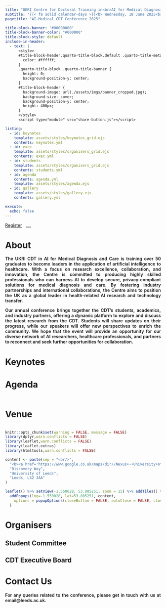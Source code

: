 ```yaml
---
title: "UKRI Centre for Doctoral Training in<br>AI for Medical Diagnosis and Care<br><br>Annual CDT Conference<br><b><br><br>"
subtitle: "{{< fa solid calendar-days >}}<b> Wednesday, 18 June 2025<br> {{< fa location-dot >}} Nexus, Leeds</b>"
pagetitle: "AI-Medical CDT Conference 2025"

title-block-banner: "#00000000"
title-block-banner-color: "#000000"
title-block-style: default
include-in-header:
  - text: |
      <style>
      #title-block-header.quarto-title-block.default .quarto-title-meta {
        color: #ffffff;
      }
      .quarto-title-block .quarto-title-banner {
        height: 0;
        background-position-y: center;
      }
      #title-block-header {
        background-image: url(./assets/imgs/banner_cropped.jpg);
        background-size: cover;
        background-position-y: center;
        height: 400px;
      }
      </style>
      <script type="module" src="share-button.js"></script>

listing: 
  - id: keynotes
    template: assets/styles/keynotes_grid.ejs
    contents: keynotes.yml
  - id: exec
    template: assets/styles/organisers_grid.ejs
    contents: exec.yml
  - id: students
    template: assets/styles/organisers_grid.ejs
    contents: students.yml
  - id: agenda
    contents: agenda.yml
    template: assets/styles/agenda.ejs
  - id: gallery
    template: assets/styles/gallery.ejs
    contents: gallery.yml

execute: 
  echo: false
---
```


<div class="button-container">
  <a href="https://github.com/arpita2512/conference2025" class="btn btn-primary btn-lg mb-0" role="button" style="margin-right:10px" target="_blank">Register</a>
  <share-button>
  <button type="button" class="btn btn-primary btn-lg mb-0"><i class="fa-regular fa-share-from-square"></i></button>
  </share-button>
</div>

# About {#sec-about}

<div style="text-align: justify; font-weight:600">

The UKRI CDT in AI for Medical Diagnosis and Care is training over 50 graduates to become leaders in the application 
of artificial intelligence to healthcare. With a focus on research excellence, collaboration, and innovation, the Centre is committed to 
producing highly skilled professionals who can harness AI to develop secure, privacy-compliant solutions for medical diagnosis and care. 
<!--- The Centre prioritises equality, diversity, and inclusion, aiming for a balanced cohort of graduates from diverse health and STEM backgrounds. -->
By fostering industry partnerships and international collaborations, the Centre aims to position the UK as a global leader in health-related 
AI research and technology transfer.

Our annual conference brings together the CDT’s students, academics, and industry partners, offering a dynamic platform to explore and 
discuss the latest research from the CDT. Students will share updates on their progress, while our speakers will offer new perspectives to 
enrich the community. We hope that the event will provide an opportunity for our diverse network of AI researchers, healthcare professionals, 
and partners to reconnect and seek further opportunities for collaboration.

</div>

::: {#gallery}
:::

# Keynotes {#sec-keynotes}

:::{#keynotes}
:::

# Agenda {#sec-agenda}
<hr style="height:3pt; visibility:hidden;" />

:::{#agenda}
:::

# Venue {#sec-venue}
<hr style="height:1.5pt; visibility:hidden;" />

```r
knitr::opts_chunk$set(warning = FALSE, message = FALSE)
library(dplyr,warn.conflicts = FALSE)
library(leaflet,warn.conflicts = FALSE)
library(leaflet.extras)
library(htmltools,warn.conflicts = FALSE)

content <- paste(sep = "<br/>",
  "<b><a href='https://www.google.co.uk/maps/dir//Nexus+-+University+of+Leeds,+Discovery+Way,+Leeds+LS2+3AA/@53.8052821,-1.5502785,15z/data=!4m9!4m8!1m0!1m5!1m1!1s0x48795c028b513609:0x6014fd660699c8ee!2m2!1d-1.5502785!2d53.8052821!3e0' target='_blank'>Nexus</a></b>",
  "Discovery Way",
  "University of Leeds",
  "Leeds, LS2 3AA"
)

leaflet() %>% setView(-1.550028, 53.805251, zoom = 15) %>% addTiles() %>% addResetMapButton() %>%
  addPopups(lng=-1.550028, lat=53.805251, content,
    options = popupOptions(closeButton = FALSE, autoClose = FALSE, closeOnClick = FALSE)
  )
```

# Organisers {#sec-organisers}

## Student Committee

:::{#students}
:::

## CDT Executive Board

:::{#exec}
:::

# Contact Us {#sec-contact}

<div style="text-align: justify; font-weight:600">
For any queries related to the conference, please get in touch with us at email@leeds.ac.uk.
</div>